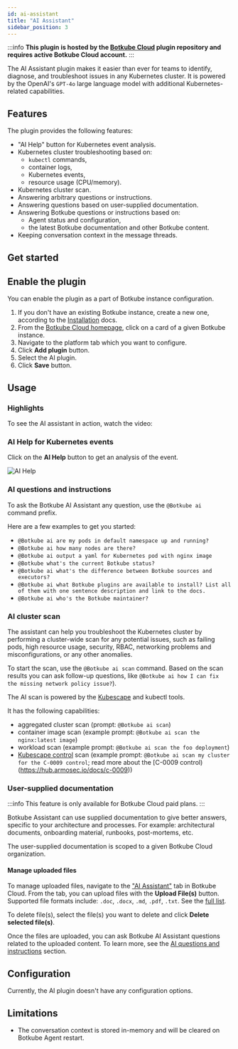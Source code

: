 ```yaml
---
id: ai-assistant
title: "AI Assistant"
sidebar_position: 3
---
```


:::info
**This plugin is hosted by the [Botkube Cloud](https://app.botkube.io) plugin repository and requires active Botkube Cloud account.**
:::

The AI Assistant plugin makes it easier than ever for teams to identify, diagnose, and troubleshoot issues in any Kubernetes cluster. It is powered by the OpenAI's `GPT-4o` large language model with additional Kubernetes-related capabilities.

## Features

The plugin provides the following features:

- "AI Help" button for Kubernetes event analysis.
- Kubernetes cluster troubleshooting based on:
  - `kubectl` commands,
  - container logs,
  - Kubernetes events,
  - resource usage (CPU/memory).
- Kubernetes cluster scan.
- Answering arbitrary questions or instructions.
- Answering questions based on user-supplied documentation.
- Answering Botkube questions or instructions based on:
  - Agent status and configuration,
  - the latest Botkube documentation and other Botkube content.
- Keeping conversation context in the message threads.

## Get started

## Enable the plugin

You can enable the plugin as a part of Botkube instance configuration.

1. If you don't have an existing Botkube instance, create a new one, according to the [Installation](../installation/index.mdx) docs.
2. From the [Botkube Cloud homepage](https://app.botkube.io), click on a card of a given Botkube instance.
3. Navigate to the platform tab which you want to configure.
4. Click **Add plugin** button.
5. Select the AI plugin.
6. Click **Save** button.

## Usage

### Highlights

To see the AI assistant in action, watch the video:


<ReactPlayer controls url="https://www.youtube.com/watch?v=VzXUL7rch-4" />

### AI Help for Kubernetes events

Click on the **AI Help** button to get an analysis of the event.

![AI Help](./assets/ai-help-usage.png "AI Help")

### AI questions and instructions

To ask the Botkube AI Assistant any question, use the `@Botkube ai` command prefix.

Here are a few examples to get you started:

- `@Botkube ai are my pods in default namespace up and running?`
- `@Botkube ai how many nodes are there?`
- `@Botkube ai output a yaml for Kubernetes pod with nginx image`
- `@Botkube what's the current Botkube status?`
- `@Botkube ai what's the difference between Botkube sources and executors?`
- `@Botkube ai what Botkube plugins are available to install? List all of them with one sentence description and link to the docs.`
- `@Botkube ai who's the Botkube maintainer?`

### AI cluster scan

The assistant can help you troubleshoot the Kubernetes cluster by performing a cluster-wide scan for any potential issues,
such as failing pods, high resource usage, security, RBAC, networking problems and misconfigurations, or any other anomalies.

To start the scan, use the `@Botkube ai scan` command. Based on the scan results you can ask follow-up questions, like `@Botkube ai how I can fix the missing network policy issue?`).

The AI scan is powered by the [Kubescape](https://kubescape.io/) and kubectl tools.

It has the following capabilities:

- aggregated cluster scan (prompt: `@Botkube ai scan`)
- container image scan (example prompt: `@Botkube ai scan the nginx:latest image`)
- workload scan (example prompt: `@Botkube ai scan the foo deployment`)
- [Kubescape control](https://hub.armosec.io/docs/controls) scan (example prompt: `@Botkube ai scan my cluster for the C-0009 control`; read more about the [C-0009 control)(https://hub.armosec.io/docs/c-0009))

### User-supplied documentation

:::info
This feature is only available for Botkube Cloud paid plans.
:::

Botkube Assistant can use supplied documentation to give better answers, specific to your architecture and processes. For example: architectural documents, onboarding material, runbooks, post-mortems, etc.

The user-supplied documentation is scoped to a given Botkube Cloud organization.

#### Manage uploaded files

To manage uploaded files, navigate to the ["AI Assistant"](https://app.botkube.io/ai-assistant) tab in Botkube Cloud. From the tab, you can upload files with the **Upload File(s)** button. Supported file formats include: `.doc`, `.docx`, `.md`, `.pdf`, `.txt`. See the [full list](https://platform.openai.com/docs/assistants/tools/file-search/supported-files).

To delete file(s), select the file(s) you want to delete and click **Delete selected file(s)**.

Once the files are uploaded, you can ask Botkube AI Assistant questions related to the uploaded content. To learn more, see the [AI questions and instructions](#ai-questions-and-instructions) section.

## Configuration

Currently, the AI plugin doesn't have any configuration options.

## Limitations

- The conversation context is stored in-memory and will be cleared on Botkube Agent restart.
